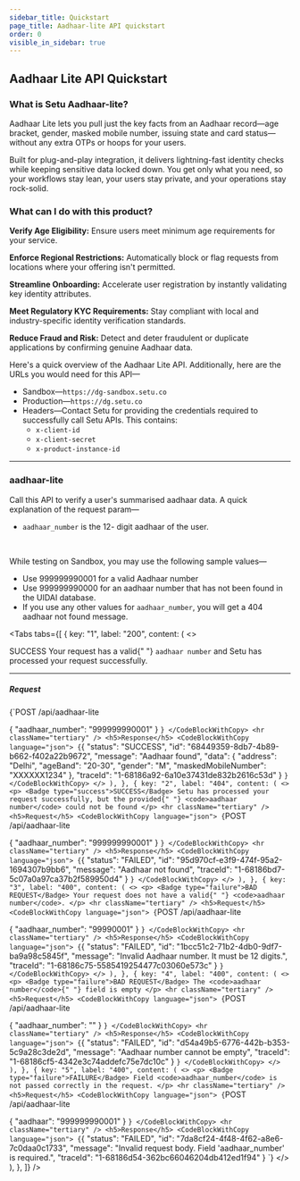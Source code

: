 ```yaml
---
sidebar_title: Quickstart
page_title: Aadhaar-lite API quickstart
order: 0
visible_in_sidebar: true
---
```


## Aadhaar Lite API Quickstart

### What is Setu Aadhaar-lite?

Aadhaar Lite lets you pull just the key facts from an Aadhaar record—age bracket, gender, masked mobile number, issuing state and card status—without any extra OTPs or hoops for your users.

Built for plug-and-play integration, it delivers lightning-fast identity checks while keeping sensitive data locked down. You get only what you need, so your workflows stay lean, your users stay private, and your operations stay rock-solid.

### What can I do with this product?

**Verify Age Eligibility:**
Ensure users meet minimum age requirements for your service.

**Enforce Regional Restrictions:**
Automatically block or flag requests from locations where your offering isn't permitted.

**Streamline Onboarding:**
Accelerate user registration by instantly validating key identity attributes.

**Meet Regulatory KYC Requirements:**
Stay compliant with local and industry-specific identity verification standards.

**Reduce Fraud and Risk:**
Detect and deter fraudulent or duplicate applications by confirming genuine Aadhaar data.

Here's a quick overview of the Aadhaar Lite API. Additionally, here are the URLs you would need for this API—

- Sandbox—`https://dg-sandbox.setu.co`
- Production—`https://dg.setu.co`
- Headers—Contact Setu for providing the credentials required to successfully call Setu APIs. This contains:
  - `x-client-id`
  - `x-client-secret`
  - `x-product-instance-id`

<hr className="primary" />

### aadhaar-lite

Call this API to verify a user's summarised aadhaar data. A quick explanation of the request param—

- `aadhaar_number` is the 12- digit aadhaar of the user. 

<br />

While testing on Sandbox, you may use the following sample values—

- Use 999999990001 for a valid Aadhaar number
- Use 999999990000 for an aadhaar number that has not been found in the UIDAI database.
- If you use any other values for `aadhaar_number`, you will get a 404 aadhaar not found message.

<Tabs
  tabs={[
    {
      key: "1",
      label: "200",
      content: (
        <>
          <p>
            <Badge type="success">SUCCESS</Badge> Your request has a valid{" "}
            <code>aadhaar number</code> and Setu has processed your request successfully.
          </p>
          <hr className="tertiary" />
          <h5>Request</h5>
          <CodeBlockWithCopy language="json">
            {`POST  /api/aadhaar-lite
 
{
    "aadhaar_number": "999999990001"
}   `}
          </CodeBlockWithCopy>
          <hr className="tertiary" />
          <h5>Response</h5>
          <CodeBlockWithCopy language="json">
            {`{
    "status": "SUCCESS",
    "id": "68449359-8db7-4b89-b662-f402a22b9672",
    "message": "Aadhaar found",
    "data": {
        "address": "Delhi",
        "ageBand": "20-30",
        "gender": "M",
        "maskedMobileNumber": "XXXXXX1234"
    },
    "traceId": "1-68186a92-6a10e37431de832b2616c53d"
}    `}
          </CodeBlockWithCopy>
        </>
      ),
    },
    {
      key: "2",
      label: "404",
      content: (
        <>
          <p>
            <Badge type="success">SUCCESS</Badge> Setu has processed your
            request successfully, but the provided{" "}
            <code>aadhaar number</code> could not be found
          </p>
          <hr className="tertiary" />
          <h5>Request</h5>
          <CodeBlockWithCopy language="json">
            {`POST  /api/aadhaar-lite 
 
{
    "aadhaar_number": "999999990001"
}   `}
          </CodeBlockWithCopy>
          <hr className="tertiary" />
          <h5>Response</h5>
          <CodeBlockWithCopy language="json">
            {`{
    "status": "FAILED",
    "id": "95d970cf-e3f9-474f-95a2-1694307b9bb6",
    "message": "Aadhaar not found",
    "traceId": "1-68186bd7-5c07a0a97ca37b2f589950d4"
}    `}
          </CodeBlockWithCopy>
        </>
      ),
    },
    {
      key: "3",
      label: "400",
      content: (
        <>
          <p>
            <Badge type="failure">BAD REQUEST</Badge> Your request does not have a valid{" "}
            <code>aadhaar number</code>.
          </p>
          <hr className="tertiary" />
          <h5>Request</h5>
          <CodeBlockWithCopy language="json">
            {`POST  /api/aadhaar-lite 
 
{
    "aadhaar_number": "99990001"
}   `}
          </CodeBlockWithCopy>
          <hr className="tertiary" />
          <h5>Response</h5>
          <CodeBlockWithCopy language="json">
            {`{
    "status": "FAILED",
    "id": "1bcc51c2-71b2-4db0-9df7-ba9a98c5845f",
    "message": "Invalid Aadhaar number. It must be 12 digits.",
    "traceId": "1-68186c75-5585419254477c03060e573c"
}    `}
          </CodeBlockWithCopy>
        </>
      ),
    },
    {
      key: "4",
      label: "400",
      content: (
        <>
          <p>
            <Badge type="failure">BAD REQUEST</Badge> The <code>aadhaar number</code>{" "}
            field is empty
          </p>
          <hr className="tertiary" />
          <h5>Request</h5>
          <CodeBlockWithCopy language="json">
            {`POST  /api/aadhaar-lite 
 
{
    "aadhaar_number": ""
}    `}
          </CodeBlockWithCopy>
          <hr className="tertiary" />
          <h5>Response</h5>
          <CodeBlockWithCopy language="json">
            {`{
    "status": "FAILED",
    "id": "d54a49b5-6776-442b-b353-5c9a28c3de2d",
    "message": "Aadhaar number cannot be empty",
    "traceId": "1-68186cf5-4342e3c74addefc75e7dc10c"
}    `}
          </CodeBlockWithCopy>
        </>
      ),
    },
    {
      key: "5",
      label: "400",
      content: (
        <>
          <p>
            <Badge type="failure">FAILURE</Badge> Field <code>aadhaar_number</code> is not passed correctly in the request.
          </p>
          <hr className="tertiary" />
          <h5>Request</h5>
          <CodeBlockWithCopy language="json">
            {`POST  /api/aadhaar-lite 
 
{
    "aadhaar": "999999990001"
}    `}
          </CodeBlockWithCopy>
          <hr className="tertiary" />
          <h5>Response</h5>
          <CodeBlockWithCopy language="json">
            {`{
    "status": "FAILED",
    "id": "7da8cf24-4f48-4f62-a8e6-7c0daa0c1733",
    "message": "Invalid request body. Field 'aadhaar_number' is required.",
    "traceId": "1-68186d54-362bc66046204db412ed1f94"
}    `}
          </CodeBlockWithCopy>
        </>
      ),
    },
  ]}
/>

<br />
<WasPageHelpful />
